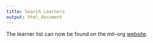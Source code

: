 ```yaml
---
title: Search Learners
output: html_document
---
```


The learner list can now be found on the mlr-org [website](https://mlr-org.com/learners.html).
